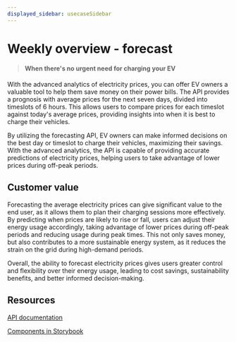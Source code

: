 ```yaml
---
displayed_sidebar: usecaseSidebar
---
```


# Weekly overview - forecast

> #### When there's no urgent need for charging your EV

With the advanced analytics of electricity prices, you can offer EV owners a valuable tool
to help them save money on their power bills. The API provides a prognosis with average prices
for the next seven days, divided into timeslots of 6 hours. This allows users to compare prices
for each timeslot against today's average prices, providing insights into when it is best to charge their vehicles.

By utilizing the forecasting API, EV owners can make informed decisions on the best day or timeslot to charge
their vehicles, maximizing their savings. With the advanced analytics, the API is capable of providing
accurate predictions of electricity prices, helping users to take advantage of lower prices during off-peak periods.

## Customer value

Forecasting the average electricity prices can give significant value to the end user, as it allows them to
plan their charging sessions more effectively. By predicting when prices are likely to rise or fall, users
can adjust their energy usage accordingly, taking advantage of lower prices during off-peak periods and
reducing usage during peak times. This not only saves money, but also contributes to a more sustainable
energy system, as it reduces the strain on the grid during high-demand periods.

Overall, the ability to forecast electricity prices gives users greater control and flexibility over their
energy usage, leading to cost savings, sustainability benefits, and better informed decision-making.

## Resources

[API documentation](../guides/Forecast)

[Components in Storybook](https://storybook.voluespark.com/)
